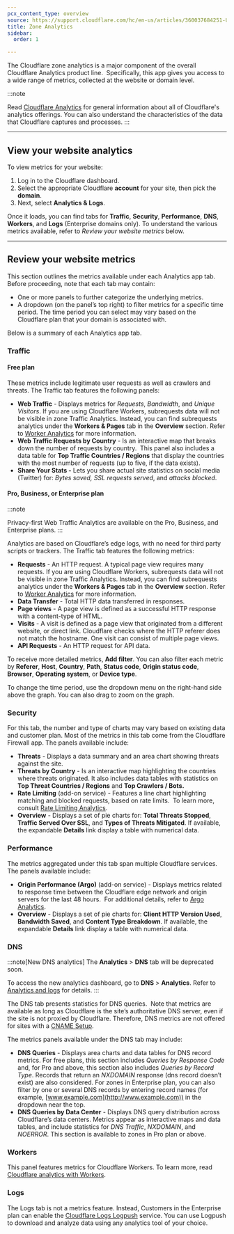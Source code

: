 ```yaml
---
pcx_content_type: overview
source: https://support.cloudflare.com/hc/en-us/articles/360037684251-Understanding-Cloudflare-Site-Analytics
title: Zone Analytics
sidebar:
  order: 1

---
```




The Cloudflare zone analytics is a major component of the overall Cloudflare Analytics product line.  Specifically, this app gives you access to a wide range of metrics, collected at the website or domain level.

:::note

Read [Cloudflare Analytics](/analytics/faq/about-analytics/)
for general information about all of Cloudflare's analytics offerings.
You can also understand the characteristics of the data that Cloudflare
captures and processes.
:::

***

## View your website analytics

To view metrics for your website:

1. Log in to the Cloudflare dashboard.
2. Select the appropriate Cloudflare **account** for your site, then pick the **domain**.
3. Next, select **Analytics & Logs**.

Once it loads, you can find tabs for **Traffic**, **Security**, **Performance**, **DNS**, **Workers**, and **Logs** (Enterprise domains only). To understand the various metrics available, refer to *Review your website metrics* below.

***

## Review your website metrics

This section outlines the metrics available under each Analytics app tab. Before proceeding, note that each tab may contain:

* One or more panels to further categorize the underlying metrics.
* A dropdown (on the panel’s top right) to filter metrics for a specific time period. The time period you can select may vary based on the Cloudflare plan that your domain is associated with.

Below is a summary of each Analytics app tab.

### Traffic

#### Free plan

These metrics include legitimate user requests as well as crawlers and threats. The Traffic tab features the following panels: 

* **Web Traffic** - Displays metrics for *Requests*, *Bandwidth*, and *Unique Visitors*. If you are using Cloudflare Workers, subrequests data will not be visible in zone Traffic Analytics. Instead, you can find subrequests analytics under the **Workers & Pages** tab in the **Overview** section. Refer to [Worker Analytics](/analytics/account-and-zone-analytics/analytics-with-workers/#worker-analytics) for more information.
* **Web Traffic Requests by Country** - Is an interactive map that breaks down the number of requests by country.  This panel also includes a data table for **Top Traffic Countries / Regions** that display the countries with the most number of requests (up to five, if the data exists).
* **Share Your Stats -** Lets you share actual site statistics on social media (Twitter) for: *Bytes saved,* *SSL requests served*, and *attacks blocked*.

#### Pro, Business, or Enterprise plan

:::note

Privacy-first Web Traffic Analytics are available on the Pro, Business,
and Enterprise plans.
:::

Analytics are based on Cloudflare’s edge logs, with no need for third party scripts or trackers. The Traffic tab features the following metrics:

* **Requests** - An HTTP request. A typical page view requires many requests. If you are using Cloudflare Workers, subrequests data will not be visible in zone Traffic Analytics. Instead, you can find subrequests analytics under the **Workers & Pages** tab in the **Overview** section. Refer to [Worker Analytics](/analytics/account-and-zone-analytics/analytics-with-workers/#worker-analytics) for more information.
* **Data Transfer** - Total HTTP data transferred in responses.
* **Page views** - A page view is defined as a successful HTTP response with a content-type of HTML. 
* **Visits** - A visit is defined as a page view that originated from a different website, or direct link. Cloudflare checks where the HTTP referer does not match the hostname. One visit can consist of multiple page views. 
* **API Requests** - An HTTP request for API data.

To receive more detailed metrics, **Add filter**. You can also filter each metric by **Referer**, **Host**, **Country**, **Path**, **Status code**, **Origin status code**, **Browser**, **Operating system**, or **Device type**. 

To change the time period, use the dropdown menu on the right-hand side above the graph. You can also drag to zoom on the graph.

### Security

For this tab, the number and type of charts may vary based on existing data and customer plan. Most of the metrics in this tab come from the Cloudflare Firewall app. The panels available include:

* **Threats** - Displays a data summary and an area chart showing threats against the site.
* **Threats by Country** - Is an interactive map highlighting the countries where threats originated. It also includes data tables with statistics on **Top Threat Countries / Regions** and **Top Crawlers / Bots.**
* **Rate Limiting** (add-on service) - Features a line chart highlighting matching and blocked requests, based on rate limits.  To learn more, consult [Rate Limiting Analytics](/waf/reference/legacy/old-rate-limiting/#analytics).
* **Overview** - Displays a set of pie charts for: **Total Threats Stopped**, **Traffic Served Over SSL**, and **Types of Threats Mitigated**. If available, the expandable **Details** link display a table with numerical data.

### Performance

The metrics aggregated under this tab span multiple Cloudflare services.  The panels available include:

* **Origin Performance (Argo)** (add-on service) - Displays metrics related to response time between the Cloudflare edge network and origin servers for the last 48 hours.  For additional details, refer to [Argo Analytics](/argo-smart-routing/analytics/).
* **Overview** - Displays a set of pie charts for: **Client HTTP Version Used**, **Bandwidth Saved**, and **Content Type Breakdown**. If available, the expandable **Details** link display a table with numerical data.

### DNS <Badge text="Legacy" variant="caution" size="medium" />

:::note[New DNS analytics]
The **Analytics** > **DNS** tab will be deprecated soon.

To access the new analytics dashboard, go to **DNS** > **Analytics**. Refer to [Analytics and logs](/dns/additional-options/analytics/) for details.
:::

The DNS tab presents statistics for DNS queries.  Note that metrics are available as long as Cloudflare is the site’s authoritative DNS server, even if the site is not proxied by Cloudflare. Therefore, DNS metrics are not offered for sites with a [CNAME Setup](/dns/zone-setups/partial-setup/).

The metrics panels available under the DNS tab may include:

* **DNS Queries** - Displays area charts and data tables for DNS record metrics. For free plans, this section includes *Queries by Response Code* and, for Pro and above, this section also includes *Queries by Record Type*. Records that return an *NXDOMAIN* response (dns record doesn’t exist) are also considered. For zones in Enterprise plan, you can also filter by one or several DNS records by entering record names (for example, [www.example.com](http://www.example.com)) in the dropdown near the top.
* **DNS Queries by Data Center** - Displays DNS query distribution across Cloudflare’s data centers. Metrics appear as interactive maps and data tables, and include statistics for *DNS Traffic*, *NXDOMAIN*, and *NOERROR*. This section is available to zones in Pro plan or above.

### Workers

This panel features metrics for Cloudflare Workers. To learn more, read [Cloudflare analytics with Workers](/analytics/account-and-zone-analytics/analytics-with-workers/).

### Logs

The Logs tab is not a metrics feature. Instead, Customers in the Enterprise plan can enable the [Cloudflare Logs Logpush](/logs/about/) service. You can use Logpush to download and analyze data using any analytics tool of your choice. 
